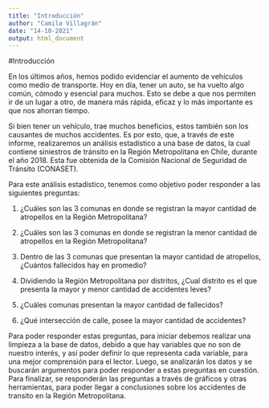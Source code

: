 ```yaml
---
title: "Introducción"
author: "Camila Villagrán"
date: "14-10-2021"
output: html_document
---
```


#Introducción

En los últimos años, hemos podido evidenciar el aumento de vehículos como medio de transporte. Hoy en día, tener un auto, se ha vuelto algo común, cómodo y esencial para muchos. Esto se debe a que nos permiten ir de un lugar a otro, de manera más rápida, eficaz y lo más importante es que nos ahorran tiempo.

Si bien tener un vehículo, trae muchos beneficios, estos también son los causantes de muchos accidentes. Es por esto, que, a través de este informe, realizaremos un análisis estadístico a una base de datos, la cual contiene siniestros de tránsito en la Región Metropolitana en Chile, durante el año 2018. Esta fue obtenida de la Comisión Nacional de Seguridad de Tránsito (CONASET).

Para este análisis estadístico, tenemos como objetivo poder responder a las siguientes preguntas:

1)  ¿Cuáles son las 3 comunas en donde se registran la mayor cantidad de atropellos en la Región Metropolitana?

2)  ¿Cuáles son las 3 comunas en donde se registran la menor cantidad de atropellos en la Región Metropolitana?

3)  Dentro de las 3 comunas que presentan la mayor cantidad de atropellos, ¿Cuántos fallecidos hay en promedio?

4)  Dividiendo la Región Metropolitana por distritos, ¿Cual distrito es el que presenta la mayor y menor cantidad de accidentes leves?

5)  ¿Cuáles comunas presentan la mayor cantidad de fallecidos?

6)  ¿Qué intersección de calle, posee la mayor cantidad de accidentes?

Para poder responder estas preguntas, para iniciar debemos realizar una limpieza a la base de datos, debido a que hay variables que no son de nuestro interés, y así poder definir lo que representa cada variable, para una mejor comprensión para el lector. Luego, se analizarán los datos y se buscarán argumentos para poder responder a estas preguntas en cuestión. Para finalizar, se responderán las preguntas a través de gráficos y otras herramientas, para poder llegar a conclusiones sobre los accidentes de transito en la Región Metropolitana.
